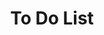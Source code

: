 ---
title: "To Do List"
publishedAt: "2024-12-22"
summary: "This to-do list app helps you stay organized by allowing you to easily manage your tasks. You can add new tasks with a simple tap, mark tasks as complete when they're done, and delete tasks when you no longer need them. If you choose to delete a task, the app will prompt you with a confirmation, ensuring you don't accidentally remove something important. Stay on top of your responsibilities with a clean and easy-to-use interface designed to keep you productive!."
images:
  - "/images/projects/project-01/to-do-list1.png"
  - "/images/projects/project-01/to-do-list2.png"
  - "/images/projects/project-01/to-do-list3.png"
  - "/images/projects/project-01/to-do-list4.png"
link: "https://to-do-list-m302eth8i-adrianperezagredano-ceies-projects.vercel.app/"
---